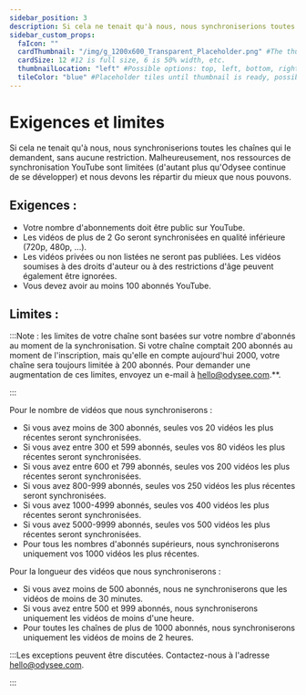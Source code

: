 ---
sidebar_position: 3
description: Si cela ne tenait qu'à nous, nous synchroniserions toutes les chaînes qui le demandent, sans aucune restriction. Malheureusement, nos ressources de synchronisation YouTube sont limitées et nous devons les répartir au mieux.
sidebar_custom_props:
  faIcon: ""
  cardThumbnail: "/img/g_1200x600_Transparent_Placeholder.png" #The thumbnail on the category card.
  cardSize: 12 #12 is full size, 6 is 50% width, etc.
  thumbnailLocation: "left" #Possible options: top, left, bottom, right, none
  tileColor: "blue" #Placeholder tiles until thumbnail is ready, possible options: blue, cream, darkpurple, lightpurple, mauve, orange, pink, none
---

# Exigences et limites

Si cela ne tenait qu'à nous, nous synchroniserions toutes les chaînes qui le demandent, sans aucune restriction. Malheureusement, nos ressources de synchronisation YouTube sont limitées (d'autant plus qu'Odysee continue de se développer) et nous devons les répartir du mieux que nous pouvons.

## Exigences :

- Votre nombre d'abonnements doit être public sur YouTube.
- Les vidéos de plus de 2 Go seront synchronisées en qualité inférieure (720p, 480p, ...).
- Les vidéos privées ou non listées ne seront pas publiées. Les vidéos soumises à des droits d'auteur ou à des restrictions d'âge peuvent également être ignorées.
- Vous devez avoir au moins 100 abonnés YouTube.

## Limites :

:::Note : les limites de votre chaîne sont basées sur votre nombre d'abonnés au moment de la synchronisation. Si votre chaîne comptait 200 abonnés au moment de l'inscription, mais qu'elle en compte aujourd'hui 2000, votre chaîne sera toujours limitée à 200 abonnés. Pour demander une augmentation de ces limites, envoyez un e-mail à hello@odysee.com.**.

:::

Pour le nombre de vidéos que nous synchroniserons :

 - Si vous avez moins de 300 abonnés, seules vos 20 vidéos les plus récentes seront synchronisées.
 - Si vous avez entre 300 et 599 abonnés, seules vos 80 vidéos les plus récentes seront synchronisées.
 - Si vous avez entre 600 et 799 abonnés, seules vos 200 vidéos les plus récentes seront synchronisées.
 - Si vous avez 800-999 abonnés, seules vos 250 vidéos les plus récentes seront synchronisées.
 - Si vous avez 1000-4999 abonnés, seules vos 400 vidéos les plus récentes seront synchronisées.
 - Si vous avez 5000-9999 abonnés, seules vos 500 vidéos les plus récentes seront synchronisées.
 - Pour tous les nombres d'abonnés supérieurs, nous synchroniserons uniquement vos 1000 vidéos les plus récentes.

Pour la longueur des vidéos que nous synchroniserons :

- Si vous avez moins de 500 abonnés, nous ne synchroniserons que les vidéos de moins de 30 minutes.
- Si vous avez entre 500 et 999 abonnés, nous synchroniserons uniquement les vidéos de moins d'une heure.
- Pour toutes les chaînes de plus de 1000 abonnés, nous synchroniserons uniquement les vidéos de moins de 2 heures.

:::Les exceptions peuvent être discutées. Contactez-nous à l'adresse hello@odysee.com.

:::
